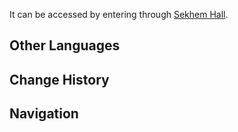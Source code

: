 {{Stub}}
{{Location Infobox
|image        = Place of Breath.png
|type         = Point of Interest
|region       = Sumeru
|subregion    = Great Red Sand
|area         = Hypostyle Desert
}}
{{Location Intro|description=}} It can be accessed by entering through [[Sekhem Hall]].

==Other Languages==
{{Other Languages
|en      = Place of Breath
|zhs     = 气息之间
|zhs_rm  = Qìxī zhī Jiān
|zht     = 氣息之間
|zht_rm  = Qìxí zhī Jiān
|zh_tl   = 
|ja      = 気息の間
|ja_rm   = Kisoku no Ma{{Assumed}}
|ja_tl   = Room of Breathing
|ko      = 탄식하는 곳
|ko_tl   = Place of Sighing
|es      = Cámara de los Suspiros
|es_tl   = Chamber of the Sighs
|fr      = Lieu de respiration
|fr_tl   = Place of Respiration
|ru      = Место дыхания
|ru_tl   = Place of Breathing
|th      = Place of Breath
|vi      = Nơi Của Hơi Thở
|vi_tl   = 
|de      = Kammer des Atems
|de_tl   = Chamber of Breath
|id      = Place of Breath
|pt      = Câmara da Respiração
|pt_tl   = 
|tr      = Nefes Yeri
|tr_tl   = 
|it      = Luogo del respiro
|it_tl   = 
}}

==Change History==
{{Change History|3.1}}

==Navigation==
{{PoI Navbox|Sumeru}}